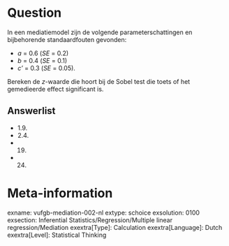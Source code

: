 Question
========
In een mediatiemodel zijn de volgende parameterschattingen en bijbehorende standaardfouten gevonden:

* *a* = 0.6 (*SE* = 0.2)
* *b* = 0.4 (*SE* = 0.1)
* *c'* = 0.3 (*SE* = 0.05). 

Bereken de *z*-waarde die hoort bij de Sobel test die toets of het gemedieerde effect significant is.

Answerlist
----------
* 1.9.
* 2.4.
* 19.
* 24.

Meta-information
================
exname: vufgb-mediation-002-nl
extype: schoice
exsolution: 0100
exsection: Inferential Statistics/Regression/Multiple linear regression/Mediation
exextra[Type]: Calculation
exextra[Language]: Dutch
exextra[Level]: Statistical Thinking